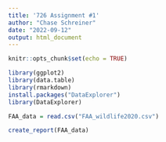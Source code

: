 ---
title: '726 Assignment #1'
author: "Chase Schreiner"
date: "2022-09-12"
output: html_document
---

```{r setup, include=FALSE}
knitr::opts_chunk$set(echo = TRUE)
```

```{r}
library(ggplot2)
library(data.table)
library(rmarkdown)
install.packages("DataExplorer")
library(DataExplorer)
```

```{r}
FAA_data = read.csv("FAA_wildlife2020.csv")
```

```{r}
create_report(FAA_data)
```
